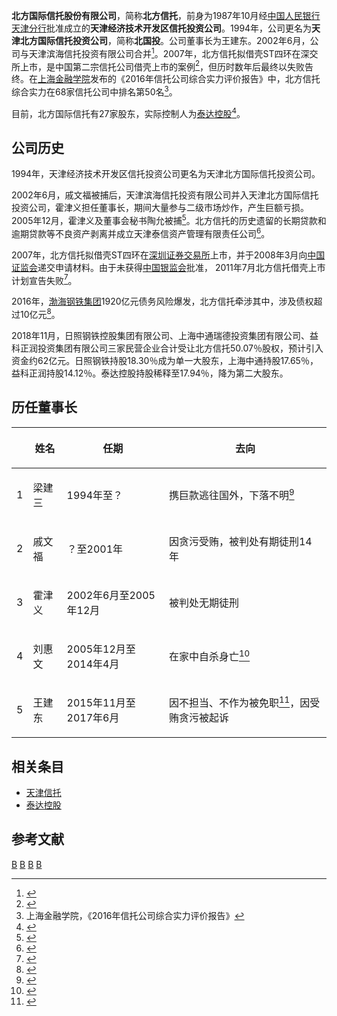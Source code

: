 {{Otheruses|北方信托银行|subject=中国[[天津市|天津市]]的地方性[[信托公司|信托公司]]|other=总部设在美国芝加哥的一家私人银行}}
{{Infobox Company 
|company_name=北方信托
|company_logo=
|company_type=
|foundation=1994年
|location=[[中国|中国]][[天津市|天津市]]
|area_served=
|services=
|capital=
| owner =
| parent=
|major_shareholder=[[泰达控股|泰达控股]] (32.33%)
|homepage=
}}
'''北方国际信托股份有限公司'''，简称'''北方信托'''，前身为1987年10月经[[中国人民银行|中国人民银行天津分行]]批准成立的'''天津经济技术开发区信托投资公司'''。1994年，公司更名为'''天津北方国际信托投资公司'''，简称'''北国投'''。公司董事长为王建东。2002年6月，公司与天津滨海信托投资有限公司合并<ref>{{cite news|title=公司简介|url=http://www.nitic.cn/comcontent_detail/&c=2&i=2&comContentId=2.html|accessdate=2016-08-08|agency=北方国际信托|archive-url=https://web.archive.org/web/20161020025202/http://www.nitic.cn/comcontent_detail/%26c%3D2%26i%3D2%26comContentId%3D2.html|archive-date=2016-10-20|dead-url=yes}}</ref>。2007年，北方信托拟借壳ST四环在深交所上市，是中国第二宗信托公司借壳上市的案例<ref>{{cite news|author1=乔晓会|title=北方信托借壳*ST四环方案公布|url=http://www.caijing.com.cn/2007-11-26/100039184.html|date=2007-11-26|accessdate=2017-07-05|agency=财经网|archive-date=2012-11-14|archive-url=https://web.archive.org/web/20121114072025/http://www.caijing.com.cn/2007-11-26/100039184.html|dead-url=no}}</ref>，但历时数年后最终以失败告终。在[[上海金融学院|上海金融学院]]发布的《2016年信托公司综合实力评价报告》中，北方信托综合实力在68家信托公司中排名第50名<ref>上海金融学院，《2016年信托公司综合实力评价报告》</ref>。

目前，北方国际信托有27家股东，实际控制人为[[泰达控股|泰达控股]]<ref>{{cite news|author1=刘佳昕|title=北方信托董事长一职高危 五任全出事规模退守三年前|url=http://www.p5w.net/weyt/201707/t20170703_1862294.htm|date=2017-07-03|accessdate=2017-07-05|agency=全景网}}{{dead link|date=2018年5月 |bot=InternetArchiveBot |fix-attempted=yes }}</ref>。

== 公司历史 ==
1994年，天津经济技术开发区信托投资公司更名为天津北方国际信托投资公司。

2002年6月，戚文福被捕后，天津滨海信托投资有限公司并入天津北方国际信托投资公司，霍津义担任董事长，期间大量参与二级市场炒作，产生巨额亏损。2005年12月，霍津义及董事会秘书陶允被捕<ref>{{cite news|author1=李德林|title=北方信托霍津义落马前后：10亿元豪赌云大科技|url=http://futures.money.hexun.com/1482024.shtml|date=2006-01-09|accessdate=2017-06-29|agency=和讯网|archive-date=2019-05-14|archive-url=https://web.archive.org/web/20190514132827/http://futures.money.hexun.com/1482024.shtml|dead-url=no}}</ref>。北方信托的历史遗留的长期贷款和逾期贷款等不良资产剥离并成立天津泰信资产管理有限责任公司<ref>{{cite news|author1=华观发|title=天津北方信托一分为二|url=http://finance.sina.com.cn/money/show_affiance/20060110/17512264161.shtml|date=2006-01-10|accessdate=2017-07-05|agency=新浪网|archive-date=2019-05-14|archive-url=https://web.archive.org/web/20190514114001/http://finance.sina.com.cn/money/show_affiance/20060110/17512264161.shtml|dead-url=no}}</ref>。

2007年，北方信托拟借壳ST四环在[[深圳证券交易所|深圳证券交易所]]上市，并于2008年3月向[[中国证监会|中国证监会]]递交申请材料。由于未获得[[中国银监会|中国银监会]]批准， 2011年7月北方信托借壳上市计划宣告失败<ref>{{cite news|author1=姜业庆|title=北方国际信托借壳梦断ST四环|url=http://finance.sina.com.cn/money/roll/20110719/094410170681.shtml|date=2011-07-19|accessdate=2017-07-05|agency=中国经济时报|archive-date=2019-05-14|archive-url=https://web.archive.org/web/20190514122745/http://finance.sina.com.cn/money/roll/20110719/094410170681.shtml|dead-url=no}}</ref>。

2016年，[[渤海钢铁集团|渤海钢铁集团]]1920亿元债务风险爆发，北方信托牵涉其中，涉及债权超过10亿元<ref>{{cite news|author1=吴红毓然 杨巧伶|title=渤钢2000亿债务泥潭|url=http://weekly.caixin.com/2016-04-01/100927400.html|date=2016-04-04|accessdate=2017-07-05|agency=财新网|archive-date=2017-06-30|archive-url=https://web.archive.org/web/20170630223342/http://weekly.caixin.com/2016-04-01/100927400.html|dead-url=no}}</ref>。

2018年11月，日照钢铁控股集团有限公司、上海中通瑞德投资集团有限公司、益科正润投资集团有限公司三家民营企业合计受让北方信托50.07％股权，预计引入资金约62亿元。日照钢铁持股18.30％成为单一大股东，上海中通持股17.65％，益科正润持股14.12％。泰达控股持股稀释至17.94％，降为第二大股东。

== 历任董事长 ==
{| class="wikitable"
|-
!   !! 姓名 !! 任期 !! 去向
|-
| 1 || 梁建三 || 1994年至？ || 携巨款逃往国外，下落不明<ref>{{cite news|author1=华观发|title=北方信托换将 天津滨海银监分局徐立世任总经理|url=http://finance.sina.com.cn/stock/t/20060305/16532391979.shtml|date=2006-03-05|accessdate=2017-07-05|agency=新浪网|archive-date=2019-05-14|archive-url=https://web.archive.org/web/20190514061830/http://finance.sina.com.cn/stock/t/20060305/16532391979.shtml|dead-url=no}}</ref>
|-
| 2 || 戚文福 || ？至2001年 || 因贪污受贿，被判处有期徒刑14年
|-
| 3 || 霍津义 || 2002年6月至2005年12月 || 被判处无期徒刑
|-
| 4 || 刘惠文 || 2005年12月至2014年4月 || 在家中自杀身亡<ref>{{cite news|author1=刘卓哲|title=59岁北方信托董事长刘惠文自尽|url=http://finance.caixin.com/2014-04-22/100668731.html|date=2014-04-22|accessdate=2017-06-29|agency=财新网|archive-date=2019-05-14|archive-url=https://web.archive.org/web/20190514201442/http://finance.caixin.com/2014-04-22/100668731.html|dead-url=no}}</ref>
|-
| 5 || 王建东 || 2015年11月至2017年6月 || 因不担当、不作为被免职<ref>{{cite news|author=何雨芳|title=北方信托公司董事长王建东因"不作为不担当"被免|url=http://news.163.com/17/0626/11/CNRS3C8T00018AOQ.html|date=2017-06-26|accessdate=2017-06-29|agency=中国新闻网(北京)|archive-url=https://web.archive.org/web/20190404224636/http://news.163.com/17/0626/11/CNRS3C8T00018AOQ.html|archive-date=2019-04-04|dead-url=yes}}</ref>，因受贿贪污被起诉
|}

== 相关条目 ==
*[[天津信托|天津信托]]
*[[泰达控股|泰达控股]]

==参考文献==
{{Reflist|35em|refs =}}
{{中华人民共和国信托公司}}
{{天津金融机构}}
{{天津市市管国有企业}}
[[Category:1987年成立的公司|B]]
[[Category:天津金融机构|B]]
[[Category:總部在天津的中華人民共和國國有公司|B]]
[[Category:中国信托公司|B]]